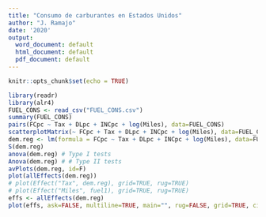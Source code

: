 ```yaml
---
title: "Consumo de carburantes en Estados Unidos"
author: "J. Ramajo"
date: '2020'
output:
  word_document: default
  html_document: default
  pdf_document: default
---
```


```r
knitr::opts_chunk$set(echo = TRUE)
```

```r
library(readr)
library(alr4)
FUEL_CONS <- read_csv("FUEL_CONS.csv")
summary(FUEL_CONS)
pairs(FCpc ~ Tax + DLpc + INCpc + log(Miles), data=FUEL_CONS)
scatterplotMatrix(~ FCpc + Tax + DLpc + INCpc + log(Miles), data=FUEL_CONS, smooth=FALSE, regLine=TRUE)
dem.reg <- lm(formula = FCpc ~ Tax + DLpc + INCpc + log(Miles), data=FUEL_CONS)
S(dem.reg)
anova(dem.reg) # Type I tests
Anova(dem.reg) # # Type II tests
avPlots(dem.reg, id=F)
plot(allEffects(dem.reg))
# plot(Effect("Tax", dem.reg), grid=TRUE, rug=TRUE)
# plot(Effect("Miles", fuel1), grid=TRUE, rug=TRUE)
effs <- allEffects(dem.reg)
plot(effs, ask=FALSE, multiline=TRUE, main="", rug=FALSE, grid=TRUE, ci.style="bars")
```
